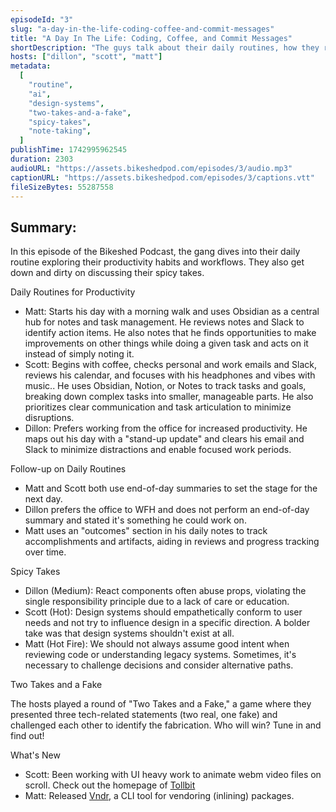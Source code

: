 ```yaml
---
episodeId: "3"
slug: "a-day-in-the-life-coding-coffee-and-commit-messages"
title: "A Day In The Life: Coding, Coffee, and Commit Messages"
shortDescription: "The guys talk about their daily routines, how they remain productive, and then share spicy hot takes!"
hosts: ["dillon", "scott", "matt"]
metadata:
  [
    "routine",
    "ai",
    "design-systems",
    "two-takes-and-a-fake",
    "spicy-takes",
    "note-taking",
  ]
publishTime: 1742995962545
duration: 2303
audioURL: "https://assets.bikeshedpod.com/episodes/3/audio.mp3"
captionURL: "https://assets.bikeshedpod.com/episodes/3/captions.vtt"
fileSizeBytes: 55287558
---
```


## Summary:

In this episode of the Bikeshed Podcast, the gang dives into their daily routine exploring their productivity habits and workflows. They also get down and dirty on discussing their spicy takes.

Daily Routines for Productivity

- Matt: Starts his day with a morning walk and uses Obsidian as a central hub for notes and task management. He reviews notes and Slack to identify action items. He also notes that he finds opportunities to make improvements on other things while doing a given task and acts on it instead of simply noting it.
- Scott: Begins with coffee, checks personal and work emails and Slack, reviews his calendar, and focuses with his headphones and vibes with music.. He uses Obsidian, Notion, or Notes to track tasks and goals, breaking down complex tasks into smaller, manageable parts. He also prioritizes clear communication and task articulation to minimize disruptions.
- Dillon: Prefers working from the office for increased productivity. He maps out his day with a "stand-up update" and clears his email and Slack to minimize distractions and enable focused work periods.

Follow-up on Daily Routines

- Matt and Scott both use end-of-day summaries to set the stage for the next day.
- Dillon prefers the office to WFH and does not perform an end-of-day summary and stated it's something he could work on.
- Matt uses an "outcomes" section in his daily notes to track accomplishments and artifacts, aiding in reviews and progress tracking over time.

Spicy Takes

- Dillon (Medium): React components often abuse props, violating the single responsibility principle due to a lack of care or education.
- Scott (Hot): Design systems should empathetically conform to user needs and not try to influence design in a specific direction. A bolder take was that design systems shouldn't exist at all.
- Matt (Hot Fire): We should not always assume good intent when reviewing code or understanding legacy systems. Sometimes, it's necessary to challenge decisions and consider alternative paths.

Two Takes and a Fake

The hosts played a round of "Two Takes and a Fake," a game where they presented three tech-related statements (two real, one fake) and challenged each other to identify the fabrication. Who will win? Tune in and find out!

What's New

- Scott: Been working with UI heavy work to animate webm video files on scroll. Check out the homepage of [Tollbit](https://tollbit.com/)
- Matt: Released [Vndr](https://github.com/hamlim/vndr/tree/main/packages/vndr), a CLI tool for vendoring (inlining) packages.
